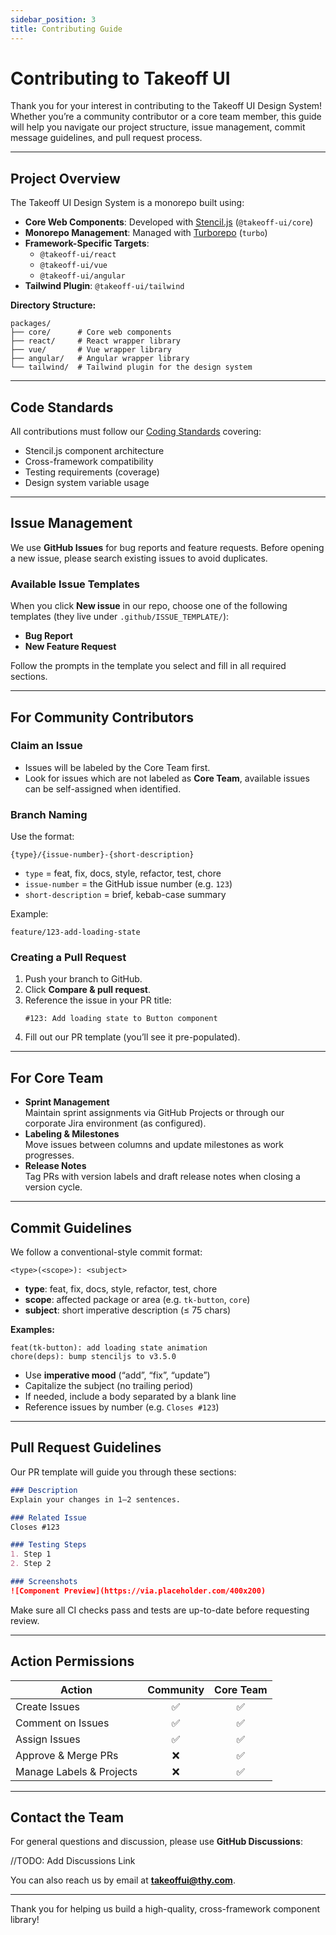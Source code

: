 ```yaml
---
sidebar_position: 3
title: Contributing Guide
---
```


# Contributing to Takeoff UI

Thank you for your interest in contributing to the Takeoff UI Design System! Whether you’re a community contributor or a core team member, this guide will help you navigate our project structure, issue management, commit message guidelines, and pull request process.

---

## Project Overview

The Takeoff UI Design System is a monorepo built using:

- **Core Web Components**: Developed with [Stencil.js](https://stenciljs.com/) (`@takeoff-ui/core`)
- **Monorepo Management**: Managed with [Turborepo](https://turbo.build/) (`turbo`)
- **Framework-Specific Targets**:
  - `@takeoff-ui/react`
  - `@takeoff-ui/vue`
  - `@takeoff-ui/angular`
- **Tailwind Plugin**: `@takeoff-ui/tailwind`

**Directory Structure:**
```plaintext
packages/
├── core/      # Core web components
├── react/     # React wrapper library
├── vue/       # Vue wrapper library
├── angular/   # Angular wrapper library
└── tailwind/  # Tailwind plugin for the design system
```
---

## Code Standards

All contributions must follow our [Coding Standards](/docs/Coding-Standards) covering:

- Stencil.js component architecture
- Cross-framework compatibility
- Testing requirements (coverage)
- Design system variable usage

---

## Issue Management

We use **GitHub Issues** for bug reports and feature requests. Before opening a new issue, please search existing issues to avoid duplicates.

### Available Issue Templates

When you click **New issue** in our repo, choose one of the following templates (they live under `.github/ISSUE_TEMPLATE/`):

- **Bug Report**
- **New Feature Request**

Follow the prompts in the template you select and fill in all required sections.

---

## For Community Contributors

### Claim an Issue

- Issues will be labeled by the Core Team first.
- Look for issues which are not labeled as **Core Team**, available issues can be self-assigned when identified.

### Branch Naming

Use the format:
```plaintext
{type}/{issue-number}-{short-description}
```
- `type` = feat, fix, docs, style, refactor, test, chore  
- `issue-number` = the GitHub issue number (e.g. `123`)  
- `short-description` = brief, kebab-case summary  

Example:  
```plaintext
feature/123-add-loading-state
```

### Creating a Pull Request

1. Push your branch to GitHub.
2. Click **Compare & pull request**.
3. Reference the issue in your PR title:  
   ```plaintext
   #123: Add loading state to Button component
   ```
4. Fill out our PR template (you’ll see it pre-populated).

---

## For Core Team

- **Sprint Management**  
    Maintain sprint assignments via GitHub Projects or through our corporate Jira environment (as configured).
- **Labeling & Milestones**  
  Move issues between columns and update milestones as work progresses.
- **Release Notes**  
  Tag PRs with version labels and draft release notes when closing a version cycle.

---

## Commit Guidelines

We follow a conventional-style commit format:

```plaintext
<type>(<scope>): <subject>
```

- **type**: feat, fix, docs, style, refactor, test, chore  
- **scope**: affected package or area (e.g. `tk-button`, `core`)  
- **subject**: short imperative description (≤ 75 chars)  

**Examples:**
```plaintext
feat(tk-button): add loading state animation
chore(deps): bump stenciljs to v3.5.0
```

- Use **imperative mood** (“add”, “fix”, “update”)
- Capitalize the subject (no trailing period)
- If needed, include a body separated by a blank line
- Reference issues by number (e.g. `Closes #123`)

---

## Pull Request Guidelines

Our PR template will guide you through these sections:

```markdown
### Description
Explain your changes in 1–2 sentences.

### Related Issue
Closes #123

### Testing Steps
1. Step 1
2. Step 2

### Screenshots
![Component Preview](https://via.placeholder.com/400x200)
```

Make sure all CI checks pass and tests are up-to-date before requesting review.

---

## Action Permissions

| Action                    | Community | Core Team |
|---------------------------|:---------:|:---------:|
| Create Issues             | ✅        | ✅        |
| Comment on Issues         | ✅        | ✅        |
| Assign Issues             | ✅        | ✅        |
| Approve & Merge PRs       | ❌        | ✅        |
| Manage Labels & Projects  | ❌        | ✅        |

---

## Contact the Team

For general questions and discussion, please use **GitHub Discussions**:

//TODO: Add Discussions Link

You can also reach us by email at **takeoffui@thy.com**.

---

Thank you for helping us build a high-quality, cross-framework component library!